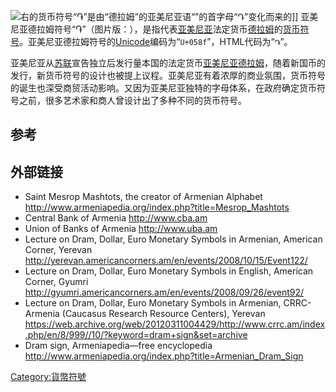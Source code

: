 {{Infobox currency sign|mark=֏
|unicode={{unichar|058f|ARMENIAN DRAM SIGN|html=}}
|currency = [[亞美尼亞德拉姆|亞美尼亞德拉姆]]
|see also=
}}
[[File:Dramsign-oiriginal-idea.jpg|右]]的货币符号“֏”是由“德拉姆”的亚美尼亚语“{{lang-hy|Դրամ}}”的首字母“Դ”变化而来的]]
亚美尼亚德拉姆符号“֏”（图片版：{{Armenian dram}}），是指代表[[亞美尼亞|亚美尼亚]]法定货币[[亚美尼亚德拉姆|德拉姆]]的[[货币符号|货币符号]]。亚美尼亚德拉姆符号的[[Unicode|Unicode]]编码为“<code>U+058f</code>”，HTML代码为“<code>&#1423;</code>”。

亚美尼亚从[[苏联|苏联]]宣告独立后发行量本国的法定货币[[亚美尼亚德拉姆|亚美尼亚德拉姆]]，随着新国币的发行，新货币符号的设计也被提上议程。亚美尼亚有着浓厚的商业氛围，货币符号的诞生也深受商贸活动影响。又因为亚美尼亚独特的字母体系，在政府确定货币符号之前，很多艺术家和商人曾设计出了多种不同的货币符号。

== 参考 ==
{{Reflist|2}}

== 外部链接 ==
* Saint Mesrop Mashtots, the creator of Armenian Alphabet http://www.armeniapedia.org/index.php?title=Mesrop_Mashtots{{Wayback|url=http://www.armeniapedia.org/index.php?title=Mesrop_Mashtots |date=20190505074526 }}
* Central Bank of Armenia http://www.cba.am{{Wayback|url=http://www.cba.am/ |date=20200320060920 }}
* Union of Banks of Armenia http://www.uba.am{{Wayback|url=http://www.uba.am/ |date=20200814133300 }}
* Lecture on Dram, Dollar, Euro Monetary Symbols in Armenian, American Corner, Yerevan http://yerevan.americancorners.am/en/events/2008/10/15/Event122/{{WebCite|url=https://www.webcitation.org/67WLMBZAW?url=http://yerevan.americancorners.am/en/events/2008/10/15/Event122/ |date=20120509020509 |dateformat=iso }}
* Lecture on Dram, Dollar, Euro Monetary Symbols in English, American Corner, Gyumri http://gyumri.americancorners.am/en/events/2008/09/26/event92/{{WebCite|url=https://www.webcitation.org/67WLNPYPF?url=http://gyumri.americancorners.am/en/events/2008/09/26/event92/ |date=20120509020528 |dateformat=iso }}
* Lecture on Dram, Dollar, Euro Monetary Symbols in Armenian, CRRC-Armenia (Caucasus Research Resource Centers), Yerevan https://web.archive.org/web/20120311004429/http://www.crrc.am/index.php/en/8/999//10/?keyword=dram+sign&set=archive
* Dram sign, Armeniapedia—free encyclopedia http://www.armeniapedia.org/index.php?title=Armenian_Dram_Sign{{Wayback|url=http://www.armeniapedia.org/index.php?title=Armenian_Dram_Sign |date=20141020065356 }}

{{货币符号}}
{{Authority control}}

[[Category:貨幣符號|Category:貨幣符號]]